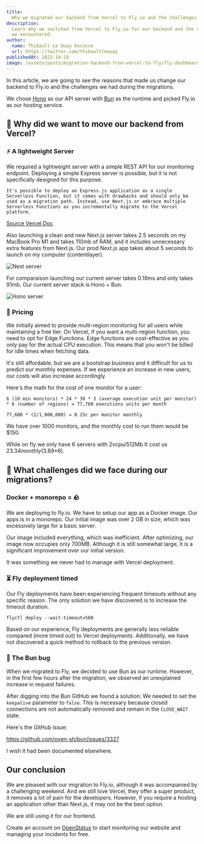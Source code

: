 ```yaml
---
title:
  Why we migrated our backend from Vercel to Fly.io and the challenges we faced.
description:
  Learn why we switched from Vercel to Fly.io for our backend and the challenges
  we encountered.
author:
  name: Thibault Le Ouay Ducasse
  url: https://twitter.com/thibaultleouay
publishedAt: 2023-10-29
image: /assets/posts/migration-backend-from-vercel-to-fly/fly-dashboard.png
---
```


In this article, we are going to see the reasons that made us change our backend
to Fly.io and the challenges we had during the migrations.

We chose [Hono](https://hono.dev/) as our API server with [Bun](https://bun.sh/)
as the runtime and picked Fly.io as our hosting service.

## 🤔 Why did we want to move our backend from Vercel?

### ⚡ A lightweight Server

We required a lightweight server with a simple REST API for our monitoring
endpoint. Deploying a simple Express server is possible, but it is not
specifically designed for this purpose.

`It's possible to deploy an Express.js application as a single Serverless Function, but it comes with drawbacks and should only be used as a migration path. Instead, use Next.js or embrace multiple Serverless Functions as you incrementally migrate to the Vercel platform.`

[Source Vercel Doc](https://vercel.com/guides/using-express-with-vercel)

Also launching a clean and new Next.js server takes 2.5 seconds on my MacBook
Pro M1 and takes 110mb of RAM, and it includes unnecessary extra features from
Next.js. Our prod Next.js app takes about 5 seconds to launch on my computer
(contentlayer).

![Next server](/assets/posts/migration-backend-from-vercel-to-fly/next-server.png)

For comparaison launching our current server takes 0.19ms and only takes 91mb.
Our current server stack is Hono + Bun.

![Hono server](/assets/posts/migration-backend-from-vercel-to-fly/hono-server.png)

### 💸 Pricing

We initially aimed to provide multi-region monitoring for all users while
maintaining a free tier. On Vercel, if you want a multi-region function, you
need to opt for Edge Functions. Edge functions are cost-effective as you only
pay for the actual CPU execution. This means that you won't be billed for idle
times when fetching data.

It's still affordable, but we are a bootstrap business and it difficult for us
to predict our monthly expenses. If we experience an increase in new users, our
costs will also increase accordingly.

Here's the math for the cost of one monitor for a user:

```
6 (10 min monitors) * 24 * 30 * 3 (average execution unit per monitor) * 6 (number of regions) = 77,760 executions units per month

77,600 * (2/1,000,000) = 0.15c per monitor monthly
```

We have over 1000 monitors, and the monthly cost to run them would be $150.

While on fly we only have 6 servers with 2vcpu/512Mb It cost us $23.34 monthly
($3.89\*6).

## 🤯 What challenges did we face during our migrations?

### Docker + monorepo = 🪨

We are deploying to fly.io. We have to setup our app as a Docker image. Our apps
is in a monorepo. Our initial image was over 2 GB in size, which was excessively
large for a basic server.

Our image included everything, which was inefficient. After optimizing, our
image now occupies only 700MB. Although it is still somewhat large, it is a
significant improvement over our initial version.

It was something we never had to manage with Vercel deployment.

### ⏳ Fly deployment timed

Our Fly deployments have been experiencing frequent timeouts without any
specific reason. The only solution we have discovered is to increase the timeout
duration.

```
flyctl deploy --wait-timeout=500
```

Based on our experience, Fly deployments are generally less reliable compared
(more timed out) to Vercel deployments. Additionally, we have not discovered a
quick method to rollback to the previous version.

### 🐛 The Bun bug

When we migrated to Fly, we decided to use Bun as our runtime. However, in the
first few hours after the migration, we observed an unexplained increase in
request failures.

After digging into the Bun GitHub we found a solution: We needed to set the
`keepalive` parameter to `false`. This is necessary because closed connections
are not automatically removed and remain in the ﻿`CLOSE_WAIT` state.

Here's the GitHub issue:

https://github.com/oven-sh/bun/issues/3327

I wish it had been documented elsewhere.

## Our conclusion

We are pleased with our migration to Fly.io, although it was accompanied by a
challenging weekend. And we still love Vercel, they offer a super product, it
removes a lot of pain for the developers. However, if you require a hosting an
application other than Next.js, it may not be the best option.

We are still using it for our frontend.

Create an account on [OpenStatus](https://www.openstatus.dev/sign-up?ref=blog3)
to start monitoring our website and managing your incidents for free.
